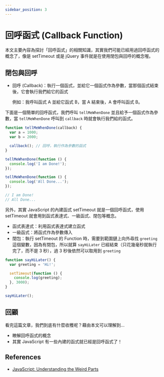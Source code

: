 ```yaml
---
sidebar_position: 3
---
```


# 回呼函式 (Callback Function)

本文主要內容為探討「回呼函式」的相關知識，其實我們可能已經用過回呼函式的概念了，像是 setTimeout 或是 jQuery 事件就是在使用閉包與回呼的概念喔。

## 閉包與回呼

- 回呼 (Callback)：執行一個函式，並給它一個函式作為參數，當那個函式結束後，它會執行我們給它的函式

  例如：我呼叫函式 A 並給它函式 B，當 A 結束後，A 會呼叫函式 B。

下面是一個簡單的回呼函式，我們呼叫 `tellMeWhenDone` 並且給予一個函式作為參數，當 `tellMeWhenDone` 呼叫到 `callback` 時就會執行我們給的函式。

```javascript
function tellMeWhenDone(callback) {
  var a = 1000;
  var b = 2000;

  callback(); // 回呼，執行作為參數的函式
}

tellMeWhenDone(function () {
  console.log('I am Done!');
});

tellMeWhenDone(function () {
  console.log('All Done...');
});

// I am Done!
// All Done...
```

另外，其實 JavaScript 的內建函式 setTimeout 就是一個回呼函式，使用 setTimeout 就會用到函式表達式、一級函式、閉包等概念。

- 函式表達式：利用函式表達式建立函式
- 一級函式：將函式作為參數傳入
- 閉包：執行 setTimeout 的 Function 時，需要到範圍鏈上向外尋找 `greeting` 這個變數，因為有閉包，所以就算 `sayHiLater` 已經結束（只花幾毫秒就執行完了，而不是 3 秒），過 3 秒後依然可以取用到 `greeting`

```javascript
function sayHiLater() {
  var greeting = 'Hi!';

  setTimeout(function () {
    console.log(greeting);
  }, 3000);
}

sayHiLater();
```

## 回顧

看完這篇文章，我們到底有什麼收穫呢？藉由本文可以理解到…

- 瞭解回呼函式的概念
- 其實 JavaScript 有一些內建的函式就已經是回呼函式了！

## References

- [JavaScript: Understanding the Weird Parts](https://www.udemy.com/course/understand-javascript/)
